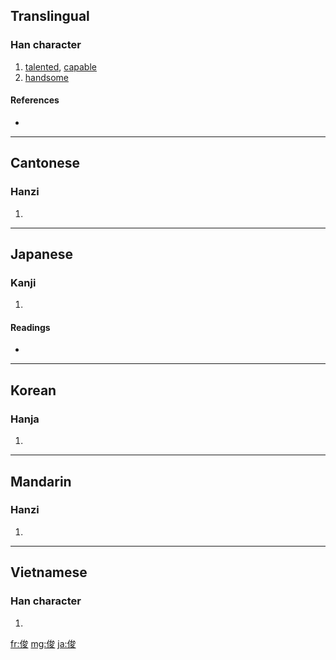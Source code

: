 {{also|儁}}
==Translingual==

===Han character===
{{Han char|rn=9|rad=人|as=07|sn=9|four=2324<sub>7</sub>|canj=人戈金水 (OICE)}}

# [[talented]], [[capable]]
# [[handsome]]

====References====
* {{Han ref|kx=0104.150|dkj=00674|dj=0220.140|hdz=10168.040|uh=4FCA|ud=20426|bh=AB54|bd=43860}}

----

==Cantonese==

===Hanzi===
{{yue-hanzi|jyut=|y=jeun3}}

# {{defn|Cantonese|sort=人07}}

----

==Japanese==

===Kanji===
{{ja-kanji|grade=c|rs=人07}}

# {{defn|Japanese|sort=人07}}

====Readings====
* {{ja-readings|on=[[しゅん]] (shun)|kun=[[すぐれる]] (sugureru)}}

----

==Korean==

===Hanja===
{{ko-hanja|hangeul=준|rv=jun|mr=chun}}

# {{defn|Korean|sort=人07}}

----

==Mandarin==

===Hanzi===
{{cmn-hanzi|pin=[[jùn]] ([[jun4]])|wg=chün<sup>4</sup>}}

# {{defn|Mandarin|sort=人07}}

----

==Vietnamese==

===Han character===
{{vi-hantu|[[tuấn]], [[toáng]]|rs=人07}}

# {{defn|Vietnamese|sort=人07}}

[[fr:俊]]
[[mg:俊]]
[[ja:俊]]